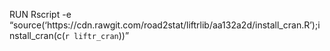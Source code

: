 RUN Rscript -e "source('https://cdn.rawgit.com/road2stat/liftrlib/aa132a2d/install_cran.R');install_cran(c(`r liftr_cran`))"
